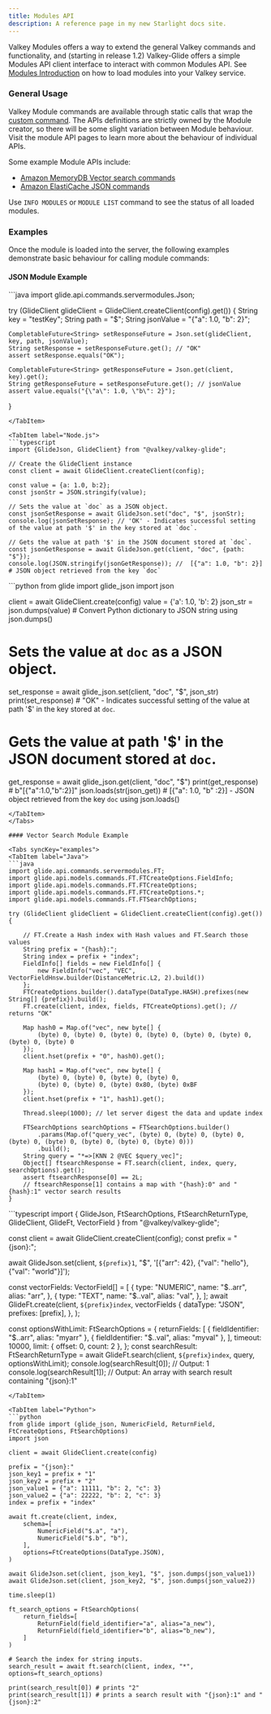 ```yaml
---
title: Modules API
description: A reference page in my new Starlight docs site.
---
```



Valkey Modules offers a way to extend the general Valkey commands and functionality, and (starting in release 1.2) Valkey-Glide offers a simple Modules API client interface to interact with common Modules API. See [Modules Introduction](https://valkey.io/topics/modules-intro/) on how to load modules into your Valkey service. 

### General Usage

Valkey Module commands are available through static calls that wrap the [custom command](https://github.com/valkey-io/valkey-glide/wiki/General-Concepts#custom-command).  The APIs definitions are strictly owned by the Module creator, so there will be some slight variation between Module behaviour.  Visit the module API pages to learn more about the behaviour of individual APIs. 

Some example Module APIs include: 

* [Amazon MemoryDB Vector search commands](https://docs.aws.amazon.com/memorydb/latest/devguide/vector-search-commands.html)
* [Amazon ElastiCache JSON commands](https://docs.aws.amazon.com/AmazonElastiCache/latest/dg/json-list-commands.html)

Use `INFO MODULES` or `MODULE LIST` command to see the status of all loaded modules.

### Examples

Once the module is loaded into the server, the following examples demonstrate basic behaviour for calling module commands: 

#### JSON Module Example

<Tabs syncKey="examples">
<TabItem label="Java">
```java
import glide.api.commands.servermodules.Json;

try (GlideClient glideClient = GlideClient.createClient(config).get()) {
    String key = "testKey";
    String path = "$";
    String jsonValue = "{\"a\": 1.0, \"b\": 2}";

    CompletableFuture<String> setResponseFuture = Json.set(glideClient, key, path, jsonValue);
    String setResponse = setResponseFuture.get(); // "OK"
    assert setResponse.equals("OK");

    CompletableFuture<String> getResponseFuture = Json.get(client, key).get();
    String getResponseFuture = setResponseFuture.get(); // jsonValue
    assert value.equals("{\"a\": 1.0, \"b\": 2}");
}
```
</TabItem>

<TabItem label="Node.js">
```typescript
import {GlideJson, GlideClient} from "@valkey/valkey-glide";

// Create the GlideClient instance
const client = await GlideClient.createClient(config);

const value = {a: 1.0, b:2};
const jsonStr = JSON.stringify(value);

// Sets the value at `doc` as a JSON object.
const jsonSetResponse = await GlideJson.set("doc", "$", jsonStr);
console.log(jsonSetResponse); // 'OK' - Indicates successful setting of the value at path '$' in the key stored at `doc`.

// Gets the value at path '$' in the JSON document stored at `doc`.
const jsonGetResponse = await GlideJson.get(client, "doc", {path: "$"});
console.log(JSON.stringify(jsonGetResponse)); //  [{"a": 1.0, "b": 2}] # JSON object retrieved from the key `doc`
```
</TabItem>

<TabItem label="Python">
```python
from glide import glide_json
import json

client = await GlideClient.create(config)
value = {'a': 1.0, 'b': 2}
json_str = json.dumps(value) # Convert Python dictionary to JSON string using json.dumps()

# Sets the value at `doc` as a JSON object.
set_response = await glide_json.set(client, "doc", "$", json_str)
print(set_response) # "OK" - Indicates successful setting of the value at path '$' in the key stored at `doc`.

# Gets the value at path '$' in the JSON document stored at `doc`.
get_response = await glide_json.get(client, "doc", "$") 
print(get_response) # b"[{\"a\":1.0,\"b\":2}]" 
json.loads(str(json_get)) # [{"a": 1.0, "b" :2}] - JSON object retrieved from the key `doc` using json.loads()
```
</TabItem>
</Tabs>

#### Vector Search Module Example

<Tabs syncKey="examples">
<TabItem label="Java">
```java
import glide.api.commands.servermodules.FT;
import glide.api.models.commands.FT.FTCreateOptions.FieldInfo;
import glide.api.models.commands.FT.FTCreateOptions;
import glide.api.models.commands.FT.FTCreateOptions.*;
import glide.api.models.commands.FT.FTSearchOptions;

try (GlideClient glideClient = GlideClient.createClient(config).get()) {

    // FT.Create a Hash index with Hash values and FT.Search those values
    String prefix = "{hash}:";
    String index = prefix + "index";
    FieldInfo[] fields = new FieldInfo[] {
        new FieldInfo("vec", "VEC", VectorFieldHnsw.builder(DistanceMetric.L2, 2).build())
    };
    FTCreateOptions.builder().dataType(DataType.HASH).prefixes(new String[] {prefix}).build();
    FT.create(client, index, fields, FTCreateOptions).get(); // returns "OK"

    Map hash0 = Map.of("vec", new byte[] {
        (byte) 0, (byte) 0, (byte) 0, (byte) 0, (byte) 0, (byte) 0, (byte) 0, (byte) 0
    });
    client.hset(prefix + "0", hash0).get();
    
    Map hash1 = Map.of("vec", new byte[] {
        (byte) 0, (byte) 0, (byte) 0, (byte) 0,
        (byte) 0, (byte) 0, (byte) 0x80, (byte) 0xBF
    });
    client.hset(prefix + "1", hash1).get();

    Thread.sleep(1000); // let server digest the data and update index

    FTSearchOptions searchOptions = FTSearchOptions.builder()
        .params(Map.of("query_vec", (byte) 0, (byte) 0, (byte) 0, (byte) 0, (byte) 0, (byte) 0, (byte) 0, (byte) 0)))
        .build();
    String query = "*=>[KNN 2 @VEC $query_vec]";
    Object[] ftsearchResponse = FT.search(client, index, query, searchOptions).get();
    assert ftsearchResponse[0] == 2L;
    // ftsearchResponse[1] contains a map with "{hash}:0" and "{hash}:1" vector search results
}
```
</TabItem>

<TabItem label="Node.js">
```typescript
import {
    GlideJson,
    FtSearchOptions,
    FtSearchReturnType,
    GlideClient,
    GlideFt,
    VectorField
} from "@valkey/valkey-glide";

const client = await GlideClient.createClient(config);
const prefix = "{json}:";

await GlideJson.set(client, `${prefix}1`, "$", '[{"arr": 42}, {"val": "hello"}, {"val": "world"}]');

const vectorFields: VectorField[] = [
    {
        type: "NUMERIC",
        name: "$..arr",
        alias: "arr",
    },
    {
        type: "TEXT",
        name: "$..val",
        alias: "val",
    },
];
await GlideFt.create(client, `${prefix}index`, vectorFields
    {
        dataType: "JSON",
        prefixes: [prefix],
    },
);

const optionsWithLimit: FtSearchOptions = {
    returnFields: [
        { fieldIdentifier: "$..arr", alias: "myarr" },
        { fieldIdentifier: "$..val", alias: "myval" },
    ],
    timeout: 10000,
    limit: { offset: 0, count: 2 },
};
const searchResult: FtSearchReturnType = await GlideFt.search(client, `${prefix}index`, query, optionsWithLimit);
console.log(searchResult[0]); // Output: 1
console.log(searchResult[1]); // Output: An array with search result containing "{json}:1"
```
</TabItem>

<TabItem label="Python">
```python
from glide import (glide_json, NumericField, ReturnField, FtCreateOptions, FtSearchOptions)
import json

client = await GlideClient.create(config)

prefix = "{json}:"
json_key1 = prefix + "1"
json_key2 = prefix + "2"
json_value1 = {"a": 11111, "b": 2, "c": 3}
json_value2 = {"a": 22222, "b": 2, "c": 3}
index = prefix + "index"

await ft.create(client, index, 
    schema=[
        NumericField("$.a", "a"),
        NumericField("$.b", "b"),
    ],
    options=FtCreateOptions(DataType.JSON),
)

await GlideJson.set(client, json_key1, "$", json.dumps(json_value1))
await GlideJson.set(client, json_key2, "$", json.dumps(json_value2))

time.sleep(1)

ft_search_options = FtSearchOptions(
    return_fields=[
        ReturnField(field_identifier="a", alias="a_new"),
        ReturnField(field_identifier="b", alias="b_new"),
    ]
)

# Search the index for string inputs.
search_result = await ft.search(client, index, "*", options=ft_search_options)

print(search_result[0]) # prints "2"
print(search_result[1]) # prints a search result with "{json}:1" and "{json}:2"
```
</TabItem>
</Tabs>

